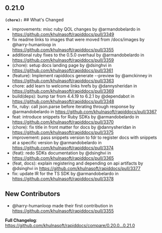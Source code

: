 ## 0.21.0
**`(chore):`** ## What's Changed
* improvements: misc ruby QOL changes by @armandobelardo in https://github.com/khulnasoft/rapiddocs/pull/3349
* fix readme links to images that were moved from /docs/images by @harry-humanloop in https://github.com/khulnasoft/rapiddocs/pull/3355
* additional ruby fixes to the 0.5.0 overhaul by @armandobelardo in https://github.com/khulnasoft/rapiddocs/pull/3359
* (chore): setup docs landing page by @dsinghvi in https://github.com/khulnasoft/rapiddocs/pull/3361
* (feature): Implement rapiddocs generate --preview by @amckinney in https://github.com/khulnasoft/rapiddocs/pull/3363
* chore: add learn to welcome links hrefs by @dannysheridan in https://github.com/khulnasoft/rapiddocs/pull/3369
* build(deps): bump tar from 4.4.19 to 6.2.1 by @dependabot in https://github.com/khulnasoft/rapiddocs/pull/3348
* fix, ruby: call json.parse before iterating through response by @armandobelardo in https://github.com/khulnasoft/rapiddocs/pull/3367
* feat: introduce snippets for Ruby SDKs by @armandobelardo in https://github.com/khulnasoft/rapiddocs/pull/3370
* (chore): fix title in front matter for docs by @dannysheridan in https://github.com/khulnasoft/rapiddocs/pull/3375
* improvement: pass snippets version to fdr to register docs with snippets at a specific version by @armandobelardo in https://github.com/khulnasoft/rapiddocs/pull/3374
* (feat): redo SDKs documentation by @dsinghvi in https://github.com/khulnasoft/rapiddocs/pull/3365
* (feat, docs): explain registering and depending on api artifacts by @dsinghvi in https://github.com/khulnasoft/rapiddocs/pull/3377
* fix: update IR for the TS SDK by @armandobelardo in https://github.com/khulnasoft/rapiddocs/pull/3378

## New Contributors
* @harry-humanloop made their first contribution in https://github.com/khulnasoft/rapiddocs/pull/3355

**Full Changelog**: https://github.com/khulnasoft/rapiddocs/compare/0.20.0...0.21.0

